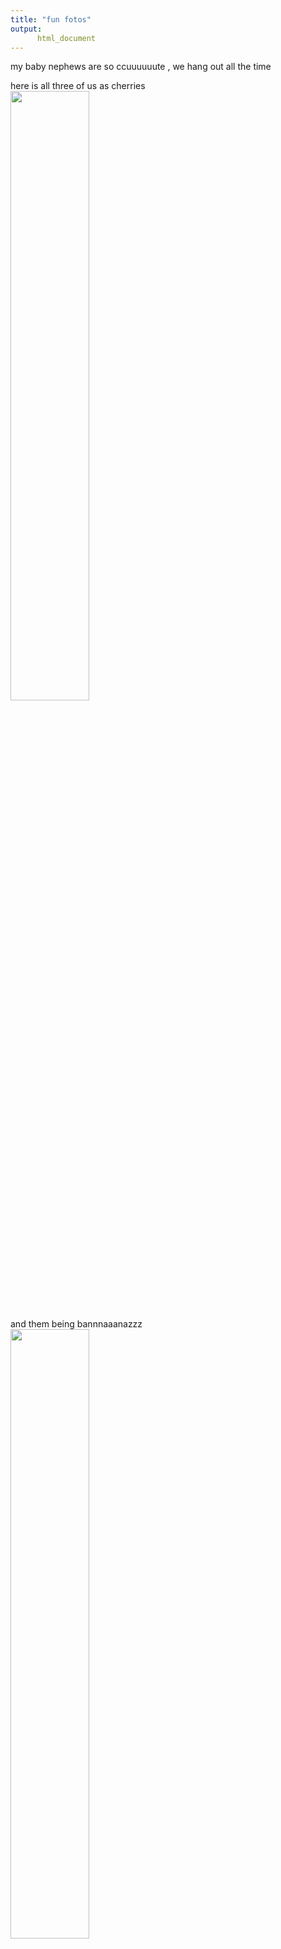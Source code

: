 ```yaml
---
title: "fun fotos"
output: 
      html_document
---
```


my baby nephews are so ccuuuuuute , we hang out all the time  

here is all three of us as cherries  
<image src ="./pix/cherries.jpg" style="width:50%">

and them being bannnaaanazzz  
<image src ="./pix/bananas.jpg" style="width:50%">

and my puppy foucault! She's 8 years old now :) a lil grandma  
<image src = "./pix/doggo.jpg" style="width:50%">